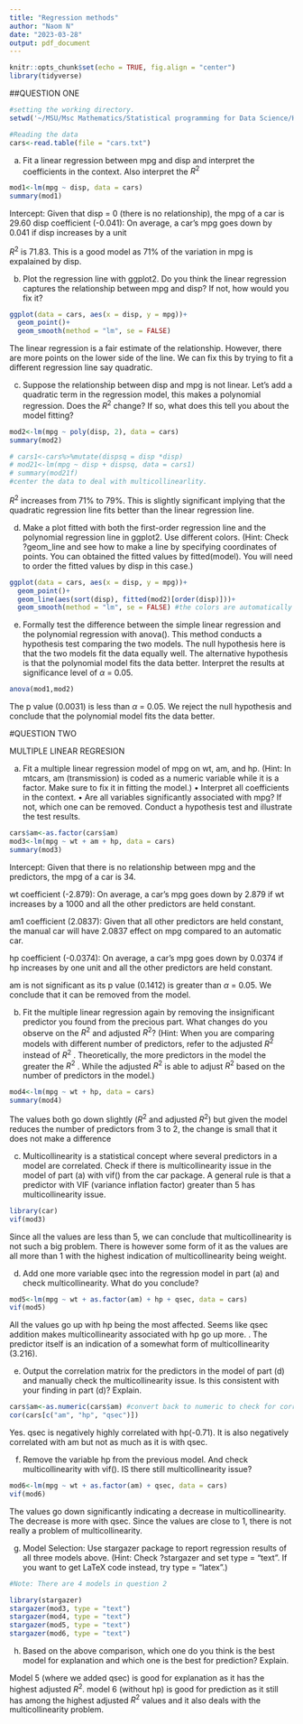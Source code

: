 ---
title: "Regression methods"
author: "Naom N"
date: "2023-03-28"
output: pdf_document
---

```{r setup, include=FALSE}
knitr::opts_chunk$set(echo = TRUE, fig.align = "center")
library(tidyverse)
```


##QUESTION ONE


```{r}
#setting the working directory.
setwd('~/MSU/Msc Mathematics/Statistical programming for Data Science/Homeworks/hw 5')

#Reading the data
cars<-read.table(file = "cars.txt")
```

(a) Fit a linear regression between mpg and disp and interpret the coefficients in the context. Also interpret the $R^2$

```{r}
mod1<-lm(mpg ~ disp, data = cars)
summary(mod1)
```

Intercept: Given that disp = 0 (there is no relationship), the mpg of a car is 29.60 
disp coefficient (-0.041):  On average, a car's mpg goes down by 0.041 if disp increases by a unit

$R^2$ is 71.83. This is a good model as 71% of the variation in mpg is expalained by disp.

(b) Plot the regression line with ggplot2. Do you think the linear regression captures the relationship between mpg and disp? If not, how would you fix it?

```{r}
ggplot(data = cars, aes(x = disp, y = mpg))+
  geom_point()+
  geom_smooth(method = "lm", se = FALSE)
```
The linear regression is a fair estimate of the relationship. However, there are more points on the lower side of the line. We can fix this by trying to fit a different regression line say quadratic.

(c) Suppose the relationship between disp and mpg is not linear. Let’s add a quadratic term in the regression model, this makes a polynomial regression. Does the $R^2$ change? If so, what does this tell you about the model fitting?

```{r}
mod2<-lm(mpg ~ poly(disp, 2), data = cars) 
summary(mod2)

# cars1<-cars%>%mutate(dispsq = disp *disp)
# mod21<-lm(mpg ~ disp + dispsq, data = cars1) 
# summary(mod21f)
#center the data to deal with multicollinearlity.
```
$R^2$ increases from 71% to 79%. This is slightly significant implying that the quadratic regression line fits better than the linear regression line.

(d) Make a plot fitted with both the first-order regression line and the polynomial regression line in ggplot2. Use different colors.
(Hint: Check ?geom_line and see how to make a line by specifying coordinates of points. You can obtained the fitted values by fitted(model). You will need to order the fitted values by disp in this case.)

```{r}
ggplot(data = cars, aes(x = disp, y = mpg))+
  geom_point()+
  geom_line(aes(sort(disp), fitted(mod2)[order(disp)]))+
  geom_smooth(method = "lm", se = FALSE) #the colors are automatically different. Otherwise we an add the color = "".
```

(e) Formally test the difference between the simple linear regression and the polynomial regression with anova(). This method conducts a hypothesis test comparing the two models. The null hypothesis here is that the two models fit the data equally well. The alternative hypothesis is that the polynomial model fits the data better. Interpret the results at significance level of $\alpha$ = 0.05.

```{r}
anova(mod1,mod2)
```

The p value (0.0031) is less than $\alpha$ = 0.05. We reject the null hypothesis and conclude that the polynomial model fits the data better. 

#QUESTION TWO


MULTIPLE LINEAR REGRESION

(a) Fit a multiple linear regression model of mpg on wt, am, and hp.
(Hint: In mtcars, am (transmission) is coded as a numeric variable while it is a factor. Make sure to fix it in fitting the model.)
• Interpret all coefficients in the context.
• Are all variables significantly associated with mpg? If not, which one can be removed. Conduct a hypothesis test and illustrate the test results.

```{r}
cars$am<-as.factor(cars$am)
mod3<-lm(mpg ~ wt + am + hp, data = cars)
summary(mod3)

```
Intercept: Given that there is no relationship between mpg and the predictors, the mpg of a car is 34. 

wt coefficient (-2.879):  On average, a car's mpg goes down by 2.879 if wt increases by a 1000 and all the other predictors are held constant.

am1 coefficient (2.0837):   Given that all other predictors are held constant, the manual car will have 2.0837 effect on mpg compared to an automatic car.

hp coefficient (-0.0374):  On average, a car's mpg goes down by 0.0374 if hp increases by one unit and all the other predictors are held constant.

am is not significant as its p value (0.1412) is greater than $\alpha$ = 0.05. We conclude that it can be removed from the model.

(b) Fit the multiple linear regression again by removing the insignificant predictor you found from the precious part. What changes do you observe on the $R^2$ and adjusted $R^2$?
(Hint: When you are comparing models with different number of predictors, refer to the adjusted $R^2$ instead of $R^2$
. Theoretically, the more predictors in the model the greater the $R^2$
. While the adjusted $R^2$ is able to adjust $R^2$ based on the number of predictors in the model.)

```{r}
mod4<-lm(mpg ~ wt + hp, data = cars)
summary(mod4)
```
The values both go down slightly ($R^2$ and adjusted $R^2$) but given the model reduces the number of predictors from 3 to 2, the change is small that it does not make a difference

(c) Multicollinearity is a statistical concept where several predictors in a model are correlated. Check if there is multicollinearity issue in the model of part (a) with vif() from the car package. A general rule is that a predictor with VIF (variance inflation factor) greater than 5 has multicollinearity issue.

```{r}
library(car)
vif(mod3)
```
Since all the values are less than 5, we can conclude that multicollinearity is not such a big problem. There is however some form of it as the values are all more than 1 with the highest indication of multicollinearity being weight.

(d) Add one more variable qsec into the regression model in part (a) and check multicollinearity. What do you conclude?

```{r}
mod5<-lm(mpg ~ wt + as.factor(am) + hp + qsec, data = cars)
vif(mod5)
```
All the values go up with hp being the most affected. Seems like qsec addition makes multicollinearity associated with hp go up more. . The predictor itself is an indication of a somewhat form of multicollinearity (3.216).

(e) Output the correlation matrix for the predictors in the model of part (d) and manually check the multicollinearity issue. Is this consistent with your finding in part (d)? Explain.

```{r}
cars$am<-as.numeric(cars$am) #convert back to numeric to check for correlation
cor(cars[c("am", "hp", "qsec")])
```
Yes. qsec is negatively highly correlated with hp(-0.71). It is also negatively correlated with am but not as much as it is with qsec.

(f) Remove the variable hp from the previous model. And check multicollinearity with vif(). IS there still multicollinearity issue?

```{r}
mod6<-lm(mpg ~ wt + as.factor(am) + qsec, data = cars)
vif(mod6)
```
The values go down  significantly indicating a decrease in multicollinearity. The decrease is more with qsec. Since the values are close to 1, there is not really a problem of multicollinearity.

(g) Model Selection: Use stargazer package to report regression results of all three models above.
(Hint: Check ?stargazer and set type = "text". If you want to get LaTeX code instead, try type = "latex".)

```{r}
#Note: There are 4 models in question 2

library(stargazer)
stargazer(mod3, type = "text")
stargazer(mod4, type = "text")
stargazer(mod5, type = "text")
stargazer(mod6, type = "text")

```

(h) Based on the above comparison, which one do you think is the best model for explanation and which one is the best for prediction? Explain.

Model 5 (where we added qsec) is good for explanation as it has the highest adjusted $R^2$. model 6 (without hp) is good for prediction as it still has among the highest adjusted $R^2$ values and it also deals with the multicollinearity problem. 

